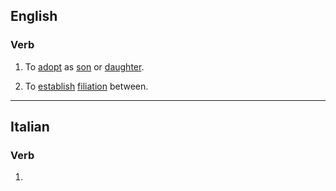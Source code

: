 ==English==

===Verb===
{{en-verb|filiat}}

# {{lb|en|transitive}} To [[adopt]] as [[son]] or [[daughter]].
# {{lb|en|transitive}} To [[establish]] [[filiation]] between.
#: {{rfquotek|lang=en|Southey}}

{{Webster 1913}}

----

==Italian==

===Verb===
{{head|it|verb form}}

# {{inflection of|filare||2|p|pres|subj|lang=it}}